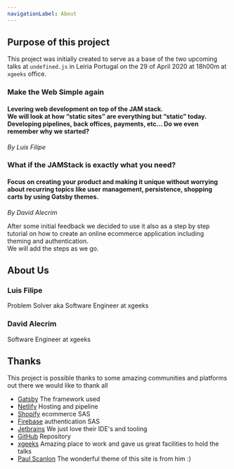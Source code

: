 ```yaml
---
navigationLabel: About
---
```


## Purpose of this project

This project was initially created to serve as a base of the two upcoming talks at `undefined.js` in Leiria Portugal on the 29 of April 2020 at 18h00m at `xgeeks` office.

### Make the Web Simple again

#### Levering web development on top of the JAM stack.<br/>We will look at how “static sites” are everything but “static” today.<br/>Developing pipelines, back offices, payments, etc… Do we even remember why we started?
_By Luis Filipe_

### What if the JAMStack is exactly what you need?

#### Focus on creating your product and making it unique without worrying about recurring topics like user management, persistence, shopping carts by using Gatsby themes.
_By David Alecrim_   

After some initial feedback we decided to use it also as a step by step tutorial on how to create an online ecommerce application including theming and authentication.   
We will add the steps as we go.

## About Us

### Luis Filipe
Problem Solver aka Software Engineer at xgeeks

### David Alecrim
Software Engineer at xgeeks

## Thanks

This project is possible thanks to some amazing communities and platforms out there we would like to thank all

* [Gatsby](https://www.gatsbyjs.org/) The framework used
* [Netlify](https://www.netlify.com/) Hosting and pipeline
* [Shopify](https://www.shopify.com/) ecommerce SAS
* [Firebase](https://firebase.google.com/) authentication SAS
* [Jetbrains](https://www.jetbrains.com/) We just love their IDE's and tooling
* [GitHub](https://github.com/) Repository
* [xgeeks](https://www.xgeeks.io/) Amazing place to work and gave us great facilities to hold the talks
* [Paul Scanlon](https://www.pauliescanlon.io/) The wonderful theme of this site is from him :)